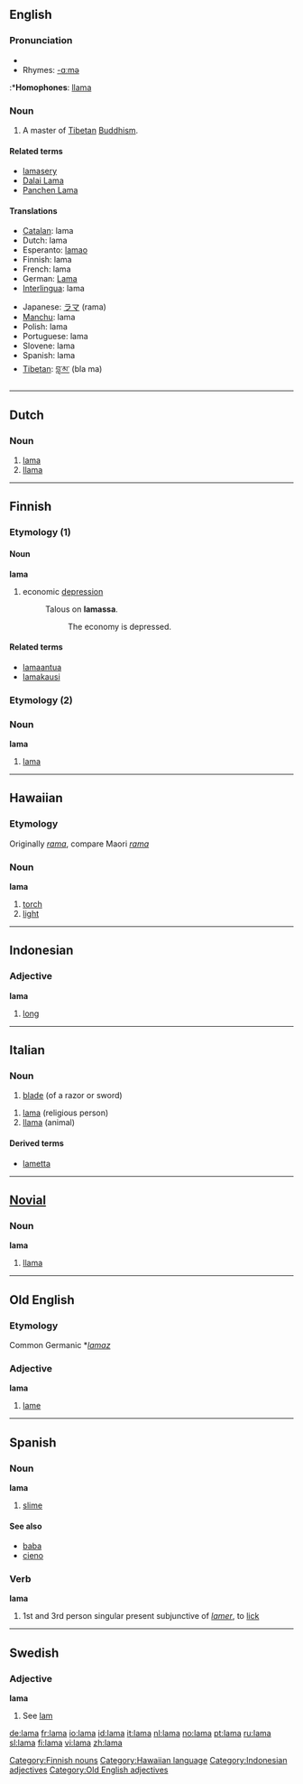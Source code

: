 {{see|Lama|lǎma}}
==English==
{{wikipedia}}
===Pronunciation===
*{{IPA|/ˈlɑ:mə/}}
*Rhymes: [[Rhymes:English:-ɑːmə|-ɑːmə]]
:*'''Homophones''': [[llama]]

===Noun===
{{en-noun}}

# A master of [[Tibetan]] [[Buddhism]].

====Related terms====
*[[lamasery]]
*[[Dalai Lama]]
*[[Panchen Lama]]

====Translations====
{{top}}
*[[Catalan]]: lama {{m}}
*Dutch: lama {{m}}
*Esperanto: [[lamao]]
*Finnish: lama
*French: lama {{m}}
*German: [[Lama]] {{m}}
*[[Interlingua]]: lama
{{mid}}
*Japanese: [[ラマ]] (rama)
*[[Manchu]]: lama
*Polish: lama {{m}}
*Portuguese: lama {{m}}
*Slovene: lama {{m}}
*Spanish: lama {{m}}
*[[Tibetan]]: [[བླ་མ་]] (bla ma)
{{bottom}}
----

==Dutch==
===Noun===
{{nl-noun|lama's|lamaatje}}
# [[lama#English|lama]]
# [[llama]]

----

==Finnish==
===Etymology (1)===
====Noun====
'''lama'''

#economic [[depression]]
#:Talous on '''lamassa'''.
#::The economy is depressed.

====Related terms====
*[[lamaantua]]
*[[lamakausi]]

===Etymology (2)===
===Noun===
'''lama'''

#[[#English|lama]]

[[Category:Finnish nouns]]
----

==Hawaiian==
===Etymology===
Originally ''[[rama]]'', compare Maori ''[[rama]]''
===Noun===
'''lama'''

# [[torch]]
# [[light]]

[[Category:Hawaiian language]]

----

==Indonesian==
===Adjective===
'''lama'''
# [[long]]
[[Category:Indonesian adjectives]]

----

==Italian==

===Noun===
{{it-noun|lam|f|a|e}}

# [[blade]] (of a razor or sword)

{{it-noun|lam|m|a|i}}

# [[#English|lama]] (religious person)
# [[llama]] (animal)

====Derived terms====
*[[lametta]]

----

==[[Novial]]==
===Noun===
'''lama'''
# [[llama]]

----

==Old English==
===Etymology===
Common Germanic *''[[lamaz]]''
===Adjective===
'''lama'''

# [[lame]]

[[Category:Old English adjectives]]

----

==Spanish==
===Noun===
'''lama''' {{f}}
# [[slime]]

====See also====
*[[baba]] {{f}}
*[[cieno]] {{m}}

===Verb===
'''lama'''
# 1st and 3rd person singular present subjunctive of ''[[lamer]]'', to [[lick]]

----

==Swedish==
===Adjective===
'''lama'''
# See [[lam#Swedish|lam]]

[[de:lama]]
[[fr:lama]]
[[io:lama]]
[[id:lama]]
[[it:lama]]
[[nl:lama]]
[[no:lama]]
[[pt:lama]]
[[ru:lama]]
[[sl:lama]]
[[fi:lama]]
[[vi:lama]]
[[zh:lama]]